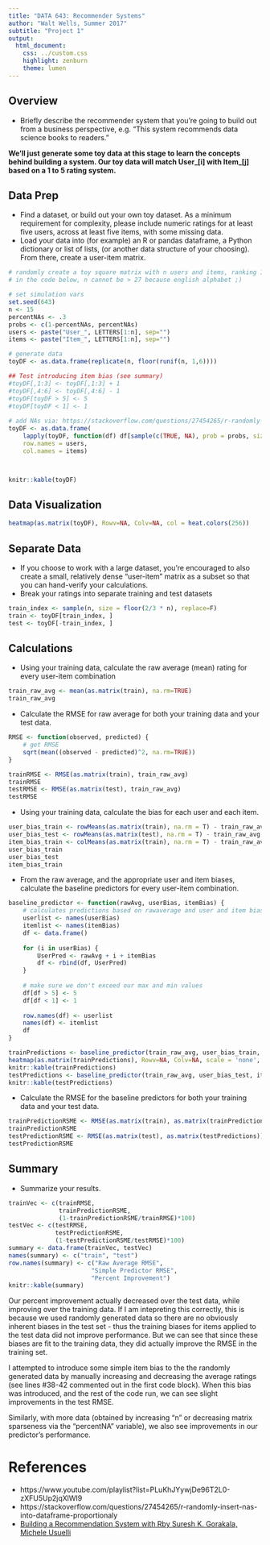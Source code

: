 ```yaml
---
title: "DATA 643: Recommender Systems"
author: "Walt Wells, Summer 2017"
subtitle: "Project 1"
output:
  html_document:
    css: ../custom.css
    highlight: zenburn
    theme: lumen
---
```


## Overview 

* Briefly describe the recommender system that you’re going to build out from a business perspective, e.g. “This system recommends data science books to readers.”

__We'll just generate some toy data at this stage to learn the concepts behind building a system.   Our toy data will match User_[i] with Item_[j] based on a 1 to 5 rating system.__

## Data Prep

* Find a dataset, or build out your own toy dataset. As a minimum requirement for complexity, please include numeric ratings for at least five users, across at least five items, with some missing data.
* Load your data into (for example) an R or pandas dataframe, a Python dictionary or list of lists, (or another data structure of your choosing).  From there, create a user-item matrix. 

```r
# randomly create a toy square matrix with n users and items, ranking 1 to 5
# in the code below, n cannot be > 27 because english alphabet ;)

# set simulation vars
set.seed(643)
n <- 15
percentNAs <- .3
probs <- c(1-percentNAs, percentNAs)
users <- paste("User_", LETTERS[1:n], sep="")
items <- paste("Item_", LETTERS[1:n], sep="")

# generate data
toyDF <- as.data.frame(replicate(n, floor(runif(n, 1,6))))

## Test introducing item bias (see summary)
#toyDF[,1:3] <- toyDF[,1:3] + 1
#toyDF[,4:6] <- toyDF[,4:6] - 1
#toyDF[toyDF > 5] <- 5
#toyDF[toyDF < 1] <- 1
 
# add NAs via: https://stackoverflow.com/questions/27454265/r-randomly-insert-nas-into-dataframe-proportionaly
toyDF <- as.data.frame(
    lapply(toyDF, function(df) df[sample(c(TRUE, NA), prob = probs, size = length(df), replace = TRUE) ]), 
    row.names = users, 
    col.names = items)



knitr::kable(toyDF)
```

## Data Visualization

```r
heatmap(as.matrix(toyDF), Rowv=NA, Colv=NA, col = heat.colors(256))
```

## Separate Data 

* If you choose to work with a large dataset, you’re encouraged to also create a small, relatively dense “user-item” matrix as a subset so that you can hand-verify your calculations. 
* Break your ratings into separate training and test datasets

```r
train_index <- sample(n, size = floor(2/3 * n), replace=F)
train <- toyDF[train_index, ]
test <- toyDF[-train_index, ]
```

## Calculations

* Using your training data, calculate the raw average (mean) rating for every user-item combination

```r
train_raw_avg <- mean(as.matrix(train), na.rm=TRUE)
train_raw_avg
```

* Calculate the RMSE for raw average for both your training data and your test data.

```r
RMSE <- function(observed, predicted) {
    # get RMSE
    sqrt(mean((observed - predicted)^2, na.rm=TRUE))
}

trainRMSE <- RMSE(as.matrix(train), train_raw_avg)
trainRMSE
testRMSE <- RMSE(as.matrix(test), train_raw_avg)
testRMSE
```

* Using your training data, calculate the bias for each user and each item.

```r
user_bias_train <- rowMeans(as.matrix(train), na.rm = T) - train_raw_avg
user_bias_test <- rowMeans(as.matrix(test), na.rm = T) - train_raw_avg
item_bias_train <- colMeans(as.matrix(train), na.rm = T) - train_raw_avg
user_bias_train
user_bias_test
item_bias_train
```

* From the raw average, and the appropriate user and item biases, calculate the baseline predictors for every user-item combination. 

```r
baseline_predictor <- function(rawAvg, userBias, itemBias) {
    # calculates predictions based on rawaverage and user and item bias calcs
    userlist <- names(userBias)
    itemlist <- names(itemBias)
    df <- data.frame()
    
    for (i in userBias) {
        UserPred <- rawAvg + i + itemBias
        df <- rbind(df, UserPred)
    }
    
    # make sure we don't exceed our max and min values
    df[df > 5] <- 5
    df[df < 1] <- 1
    
    row.names(df) <- userlist
    names(df) <- itemlist
    df
}

trainPredictions <- baseline_predictor(train_raw_avg, user_bias_train, item_bias_train)
heatmap(as.matrix(trainPredictions), Rowv=NA, Colv=NA, scale = 'none', col = heat.colors(256))
knitr::kable(trainPredictions)
testPredictions <- baseline_predictor(train_raw_avg, user_bias_test, item_bias_train)
knitr::kable(testPredictions)
```

* Calculate the RMSE for the baseline predictors for both your training data and your test data. 

```r
trainPredictionRSME <- RMSE(as.matrix(train), as.matrix(trainPredictions))
trainPredictionRSME
testPredictionRSME <- RMSE(as.matrix(test), as.matrix(testPredictions))
testPredictionRSME
```

## Summary
* Summarize your results. 

```r
trainVec <- c(trainRMSE,
              trainPredictionRSME,
              (1-trainPredictionRSME/trainRMSE)*100)
testVec <- c(testRMSE, 
             testPredictionRSME, 
             (1-testPredictionRSME/testRMSE)*100)
summary <- data.frame(trainVec, testVec)
names(summary) <- c("train", "test")
row.names(summary) <- c("Raw Average RMSE", 
                       "Simple Predictor RMSE", 
                       "Percent Improvement")
knitr::kable(summary)
```

Our percent improvement actually decreased over the test data, while improving over the training data. If I am intepreting this correctly, this is because we used randomly generated data so there are no obviously inherent biases in the test set - thus the training biases for items applied to the test data did not improve performance.   But we can see that since these biases are fit to the training data, they did actually improve the RMSE in the training set. 

I attempted to introduce some simple item bias to the the randomly generated data by manually increasing and decreasing the average ratings (see lines #38-42 commented out in the first code block).   When this bias was introduced, and the rest of the code run, we can see slight improvements in the test RMSE.   

Similarly, with more data (obtained by increasing "n" or decreasing matrix sparseness via the "percentNA" variable), we also see improvements in our predictor's performance.

# References

* https://www.youtube.com/playlist?list=PLuKhJYywjDe96T2L0-zXFU5Up2jqXlWI9
* https://stackoverflow.com/questions/27454265/r-randomly-insert-nas-into-dataframe-proportionaly
* [Building a Recommendation System with Rby Suresh K. Gorakala, Michele Usuelli](https://www.amazon.com/dp/B012O8S1YM/ref=dp-kindle-redirect?_encoding=UTF8&btkr=1)